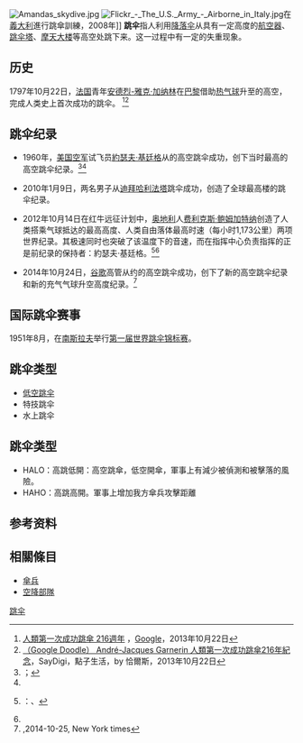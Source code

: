 [[File:Amandas_skydive.jpg|right]]
[[File:Flickr_-_The_U.S._Army_-_Airborne_in_Italy.jpg|thumb]]在[[義大利|義大利]]進行跳傘訓練，2008年]]
<!-- 注释出：[[File:一個時刻入面葵循物理堂嘅黑板.png|thumb]]物理室之一個黑板被畫上跳傘之圖]] -->
'''跳伞'''指人利用[[降落伞|降落伞]]从具有一定高度的[[航空器|航空器]]、[[跳伞塔|跳伞塔]]、[[摩天大楼|摩天大楼]]等高空处跳下来。这一过程中有一定的失重现象。

== 历史 ==
{{main|降落伞}}

1797年10月22日，[[法国|法国]]青年[[安德烈-雅克·加纳林|安德烈-雅克·加纳林]]在[[巴黎|巴黎]]借助[[热气球|热气球]]升至{{convert|1000|m}}的高空，完成人类史上首次成功的跳伞。 <ref>[http://www.google.com/doodles/216th-anniversary-of-the-first-parachute-jump   人類第一次成功跳傘 216週年] ，[[Google|Google]]，2013年10月22日</ref><ref>[http://www.saydigi.com/2013/10/andre-jacques-garnerin.html    （Google Doodle） André-Jacques Garnerin 人類第一次成功跳傘216年紀念]，SayDigi，點子生活，by  恰爾斯，2013年10月22日</ref>

== 跳伞纪录 ==
*1960年，[[美国空军|美国空军]]试飞员[[約瑟夫·基廷格|約瑟夫·基廷格]]从{{convert|31,333|m}}的高空跳伞成功，创下当时最高的高空跳伞纪录。<ref>[http://www.bbc.co.uk/zhongwen/trad/mobile/science/2012/10/121009_skydive_record.shtml {{zh}}]；[http://www.bbc.co.uk/zhongwen/simp/mobile/science/2012/10/121009_skydive_record.shtml {{zh-cn}}]</ref><ref name="nytimes-20141025-jump"/>

*2010年1月9日，两名男子从[[迪拜|迪拜]][[哈利法塔|哈利法塔]]跳伞成功，创造了全球最高楼的跳伞纪录。

*2012年10月14日在红牛远征计划中，[[奥地利|奥地利]]人[[费利克斯·鲍姆加特纳|费利克斯·鲍姆加特纳]]创造了人类搭乘气球抵达的最高高度{{convert|39|km|mi ft}}、人类自由落体最高时速（每小时1,173公里）两项世界纪录。其极速同时也突破了该温度下的音速，而在指挥中心负责指挥的正是前纪录的保持者：約瑟夫·基廷格。<ref name="BBC">{{cite news|title=奥地利冒险家鲍姆加特纳太空跳伞|url=http://www.bbc.co.uk/zhongwen/trad/rolling_news/2012/10/121014_sky_dive.shtml|accessdate=2012-10-14|newspaper=[[BBC|BBC]]中文网|date=2012-10-14 |language= zh |quote= [http://www.bbc.co.uk/zhongwen/simp/rlling_news/2012/10/121014_sky_dive.shtml?c {{zh-cn}}]}}：[http://www.bbc.co.uk/zhongwen/trad/world/2012/10/121014_sky_fall.shtml {{zh-hk}}]、[http://www.bbc.co.uk/zhongwen/simp/world/2012/10/121014_sky_fall.shtml?c {{zh-sg}}]</ref><ref name="nytimes-20141025-jump"/>

*2014年10月24日，[[谷歌|谷歌]]高管{{tsl|en|Alan Eustace|艾伦·尤斯塔斯}}从约{{convert|41.4|km|mi ft}}的高空跳伞成功，创下了新的高空跳伞纪录和新的充气气球升空高度纪录。<ref name="nytimes-20141025-jump">[http://www.nytimes.com/2014/10/25/science/alan-eustace-jumps-from-stratosphere-breaking-felix-baumgartners-world-record.html ],2014-10-25, New York times{{en}}</ref>

== 国际跳伞赛事 ==
1951年8月，在[[南斯拉夫|南斯拉夫]]举行[[第一届世界跳伞锦标赛|第一届世界跳伞锦标赛]]。

== 跳伞类型 ==
* [[低空跳伞|低空跳伞]]
* 特技跳伞
* 水上跳伞

== 跳伞类型 ==
* HALO：高跳低開：高空跳傘，低空開傘，軍事上有減少被偵測和被擊落的風險。
* HAHO：高跳高開。軍事上增加我方傘兵攻擊距離

== 参考资料 ==
<references />

==相關條目==
*[[傘兵|傘兵]]
*[[空降部隊|空降部隊]]

{{极限运动}}
{{Authority control}}
[[Category:跳伞|]]